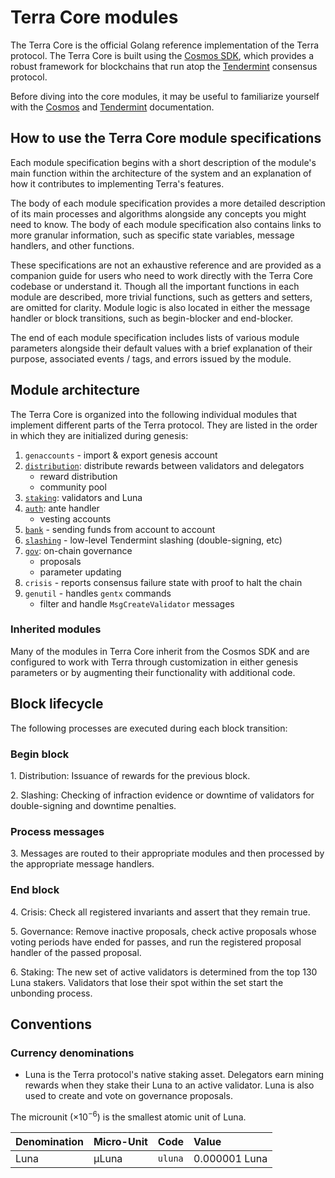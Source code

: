 # Terra Core modules

The Terra Core is the official Golang reference implementation of the Terra protocol.
The Terra Core is built using the [Cosmos SDK](https://cosmos.network/sdk), which provides a robust framework for blockchains that run atop the [Tendermint](https://tendermint.com/) consensus protocol.

Before diving into the core modules, it may be useful to familiarize yourself with the [Cosmos](https://docs.cosmos.network/) and [Tendermint](https://docs.tendermint.com/master/tutorials/go.html) documentation. 

## How to use the Terra Core module specifications

Each module specification begins with a short description of the module's main function within the architecture of the system and an explanation of how it contributes to implementing Terra's features.

The body of each module specification provides a more detailed description of its main processes and algorithms alongside any concepts you might need to know. The body of each module specification also contains links to more granular information, such as specific state variables, message handlers, and other functions.

These specifications are not an exhaustive reference and are provided as a companion guide for users who need to work directly with the Terra Core codebase or understand it. Though all the important functions in each module are described, more trivial functions, such as getters and setters, are omitted for clarity. Module logic is also located in either the message handler or block transitions, such as begin-blocker and end-blocker.

The end of each module specification includes lists of various module parameters alongside their default values with a brief explanation of their purpose, associated events / tags, and errors issued by the module.

## Module architecture

The Terra Core is organized into the following individual modules that implement different parts of the Terra protocol. They are listed in the order in which they are initialized during genesis:

1. `genaccounts` - import & export genesis account
2. [`distribution`](./spec-distribution.mdx): distribute rewards between validators and delegators
   - reward distribution
   - community pool
3. [`staking`](./spec-staking.mdx): validators and Luna
4. [`auth`](./spec-auth.mdx): ante handler
   - vesting accounts
5. [`bank`](./spec-bank.mdx) - sending funds from account to account
6. [`slashing`](./spec-slashing.mdx) - low-level Tendermint slashing (double-signing, etc)
7. [`gov`](./spec-governance.mdx): on-chain governance
    - proposals
    - parameter updating
11. `crisis` - reports consensus failure state with proof to halt the chain
12. `genutil` - handles `gentx` commands
    - filter and handle `MsgCreateValidator` messages

### Inherited modules

Many of the modules in Terra Core inherit from the Cosmos SDK and are configured to work with Terra through customization in either genesis parameters or by augmenting their functionality with additional code.

## Block lifecycle

The following processes are executed during each block transition:

### Begin block

1\. Distribution: Issuance of rewards for the previous block.

2\. Slashing: Checking of infraction evidence or downtime of validators for double-signing and downtime penalties.

### Process messages

3\. Messages are routed to their appropriate modules and then processed by the appropriate message handlers.

### End block

4\. Crisis: Check all registered invariants and assert that they remain true.

5\. Governance: Remove inactive proposals, check active proposals whose voting periods have ended for passes, and run the registered proposal handler of the passed proposal.

6\. Staking: The new set of active validators is determined from the top 130 Luna stakers. Validators that lose their spot within the set start the unbonding process.

## Conventions

### Currency denominations

- Luna is the Terra protocol's native staking asset. Delegators earn mining rewards when they stake their Luna to an active validator. Luna is also used to create and vote on governance proposals.

The microunit ($\times 10^{-6}$) is the smallest atomic unit of Luna.

| Denomination | Micro-Unit | Code    | Value         |
| :----------- | :--------- | :------ | :------------ |
| Luna         | µLuna      | `uluna` | 0.000001 Luna |